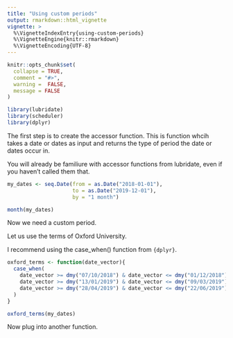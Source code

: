 ```yaml
---
title: "Using custom periods"
output: rmarkdown::html_vignette
vignette: >
  %\VignetteIndexEntry{using-custom-periods}
  %\VignetteEngine{knitr::rmarkdown}
  %\VignetteEncoding{UTF-8}
---
```


```r
knitr::opts_chunk$set(
  collapse = TRUE,
  comment = "#>",
  warning =  FALSE,
  message = FALSE
)
```

```r
library(lubridate)
library(scheduler)
library(dplyr)
```

The first step is to create the accessor function. This is function whcih
takes a date or dates as input and returns the type of period the date or dates
occur in.

You will already be familiure with accessor functions from lubridate, even if
you haven't called them that.

```r
my_dates <- seq.Date(from = as.Date("2018-01-01"),
                     to = as.Date("2019-12-01"),
                     by = "1 month")

month(my_dates)
```

Now we need a custom period. 

Let us use the terms of Oxford University.

I recommend using the case_when() function from `{dplyr}`.

```r
oxford_terms <- function(date_vector){
  case_when(
    date_vector >= dmy("07/10/2018") & date_vector <= dmy("01/12/2018") ~ "Michaelmas 2018",
    date_vector >= dmy("13/01/2019") & date_vector <= dmy("09/03/2019") ~ "Hilary 2019",
    date_vector >= dmy("28/04/2019") & date_vector <= dmy("22/06/2019") ~ "Trinity 2019"
  )
}

oxford_terms(my_dates)
```

Now plug into another function.



